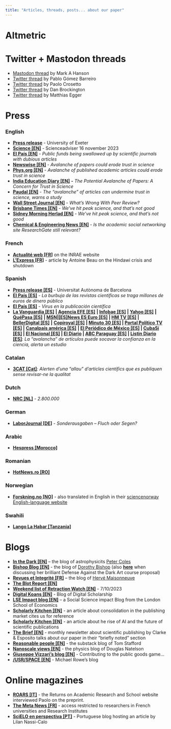 ```yaml
---
title: "Articles, threads, posts... about our paper"
---
```


# Altmetric

```{=html}
<script type="text/javascript" src="https://d1bxh8uas1mnw7.cloudfront.net/assets/embed.js"></script><div class="altmetric-embed" data-badge-type="medium-donut" data-badge-details='right' data-altmetric-id="154736608"></div>
```
# Twitter + Mastodon threads

-   [Mastodon thread](https://t.co/pL6Hwl9mnk) by Mark A Hanson
-   [Twitter thread](https://x.com/pagomba/status/1709835364301443388?s=20) by Pablo Gómez Barreiro
-   [Twitter thread](https://twitter.com/PaoloCrosetto/status/1707771226947469471) by Paolo Crosetto
-   [Twitter thread](https://twitter.com/danbrockington/status/1707737121228820523) by Dan Brockington
-   [Twitter thread](https://x.com/eggersnsf/status/1708458262717239692?s=20) by Matthias Egger

# Press

### English

-   [**Press release**](https://news.exeter.ac.uk/faculty-of-environment-science-and-economy/avalanche-of-papers-could-erode-trust-in-science/) - University of Exeter
-   [**Science \[EN\]**](https://www.science.org/content/article/scienceadviser-scientists-are-publishing-too-many-papers-and-s-bad-science) - Scienceadviser 16 november 2023
-   [**El País \[EN\]**](https://english.elpais.com/science-tech/2023-10-31/public-funds-being-swallowed-up-by-scientific-journals-with-dubious-articles.html) - *Public funds being swallowed up by scientific journals with dubious articles*
-   [**Newswise \[EN\]**](https://www.newswise.com/articles/avalanche-of-papers-could-erode-trust-in-science) - *Avalanche of papers could erode trust in science*
-   [**Phys.org \[EN\]**](https://phys.org/news/2023-11-avalanche-published-academic-articles-erode.html) - *Avalanche of published academic articles could erode trust in science*
-   [**India Education Diary \[EN\]**](https://indiaeducationdiary.in/the-potential-avalanche-of-papers-a-concern-for-trust-in-science/#google_vignette) **-** *The Potential Avalanche of Papers: A Concern for Trust in Science*
-   [**Paudal \[EN\]**](https://indiaeducationdiary.in/the-potential-avalanche-of-papers-a-concern-for-trust-in-science/#google_vignette "https://www.paudal.com/2023/11/03/the-avalanche-of-articles-can-undermine-trust-in-science-warns-a-study/") - *The "avalanche" of articles can undermine trust in science, warns a study*
-   [**Wall Street Journal \[EN\]**](https://www.wsj.com/science/whats-wrong-with-peer-review-e5d2d428) - *What's Wrong With Peer Review?*
-   [**Brisbane Times \[EN\]**](https://www.brisbanetimes.com.au/national/we-ve-hit-peak-science-and-that-s-not-good-20240116-p5exkb.html) - *We've hit peak science, and that's not good*
-   [**Sidney Morning Herlad \[EN\]**](https://www.msn.com/en-au/news/australia/we-ve-hit-peak-science-and-that-s-not-good/ar-AA1n2LpP) - *We've hit peak science, and that's not good*
-   [**Chemical & Engineering News \[EN\]**](https://cen.acs.org/policy/publishing/academic-social-networking-site-ResearchGate/102/i2) - *Is the academic social networking site ResearchGate still relevant?*

### French

-   [**Actualité web \[FR\]**](https://www.inrae.fr/actualites/ledition-scientifique-pression) on the INRAE website
-   [**L'Express \[FR\]**](https://www.lexpress.fr/sciences-sante/sciences/articles-frauduleux-comment-des-dizaines-de-revues-scientifiques-ont-ete-detournees-YSAUA44SFVEWZKCOJDFO5SKSUI/?utm_medium=Social&utm_source=Twitter&s=09#Echobox=1702965183-1) - article by Antoine Beau on the Hindawi crisis and shutdown

### Spanish

-   [**Press release \[ES\]**](https://www.uab.cat/web/sala-de-premsa-icta-uab/detall-noticia/la-avalancha-de-articulos-podria-socavar-la-confianza-en-la-ciencia-1345819907210.html?detid=1345899419174) - Universitat Autònoma de Barcelona
-   [**El País \[ES\]**](https://elpais.com/ciencia/2023-10-31/la-burbuja-de-las-revistas-cientificas-se-traga-millones-de-euros-de-dinero-publico.html) - *La burbuja de las revistas científicas se traga millones de euros de dinero público*
-   [**El País \[ES\]**](https://elpais.com/opinion/2023-11-06/virus-en-la-publicacion-cientifica.html) - *Virus en la publicación científica*
-   [**La Vanguardia \[ES\]**](https://www.lavanguardia.com/vida/20231103/9350563/avalancha-articulos-socavar-confianza-ciencia-alerta-estudio-agenciaslv20231103.html) **\| [Agencia EFE \[ES\]](https://efs.efeservicios.com/texto/avalancha-articulos-socavar-confianza-ciencia-alerta-estudio/55012231151)** **\| [Infobae \[ES\]](https://www.infobae.com/espana/agencias/2023/11/03/la-avalancha-de-articulos-puede-socavar-la-confianza-en-la-ciencia-alerta-un-estudio/)** **\| [Yahoo \[ES\]](https://es-us.finanzas.yahoo.com/noticias/avalancha-art%C3%ADculos-socavar-confianza-ciencia-123019473.html?guccounter=1&guce_referrer=aHR0cHM6Ly93d3cuZ29vZ2xlLmNvbS8&guce_referrer_sig=AQAAACwGooJJKifSMQikC5_syBbVha6GC6nn0YKF5iO8lsDuzizOmkX-LPEwm_UA7sKrePCWLsCzSzr-OihZvB1nGixPtBTlnchx16uhEXgoEqYrOP5b90RcNHB8B-pMYUFezdJdbEgyOpEVnbUoAlpASg9N2CJ08NuH_n748a0DYVh9)** **\| [QuéPasa \[ES\]](https://quepasamedia.com/noticias/vida-y-estilo/tecnologia/la-avalancha-de-articulos-puede-socavar-la-confianza-en-la-ciencia-alerta-un-estudio/)** **\| [MSN](https://www.msn.com/es-us/noticias/mundo/la-avalancha-de-art%C3%ADculos-puede-socavar-la-confianza-en-la-ciencia-alerta-un-estudio/ar-AA1jkwlO)\|[\[ES\]](https://www.msn.com/es-us/noticias/mundo/la-avalancha-de-art%C3%ADculos-puede-socavar-la-confianza-en-la-ciencia-alerta-un-estudio/ar-AA1jkwlO)[News ES Euro \[ES\]](https://news.eseuro.com/internacional/2504702.html) \| [HM TV \[ES\]](https://hmtv.com.do/index.php/noticias/noticias/32689-la-avalancha-de-articulos-puede-socavar-la-confianza-en-la-ciencia-alerta-un-estudio) \| [BellerDigital \[ES\]](https://bellerdigital.net/archivos/91387)** **\|** [**Copiroyal \[ES\]**](https://www.copiroyal.com/en/la-avalancha-de-articulos-puede-socavar-la-confianza-en-la-ciencia-alerta-un-estudio/) **\| [Minuto 30 \[ES\]](https://www.minuto30.com/la-avalancha-de-articulos-puede-socavar-la-confianza-en-la-ciencia-alerta-un-estudio/1518601/) \| [Portal Político TV \[ES\]](https://www.portalpolitico.tv/ciencia-y-tecnologia/la-avalancha-de-articulos-puede-socavar-la-confianza-en-la-ciencia-alerta-un) \|** [**Canalpaís américa \[ES\]**](https://www.canalpais.com/ultimo-minuto-agencias-efe/2023/11/03/la-avalancha-de-articulos-puede-socavar-la-confianza-en-la-ciencia-alerta-un-estudio.html) **\| [El Periódico de México \[ES\]](https://elperiodicodemexico.com/nota.php?sec=Culturales&id=1030719) \| [CubaSí \[ES\]](https://cubasi.cu/es/noticia/la-avalancha-de-articulos-puede-socavar-la-confianza-en-la-ciencia-alerta-un-estudio) \| [El Nacional \[ES\]](https://www.elnacional.com/ciencia-y-tecnologia/la-avalancha-de-articulos-puede-socavar-la-confianza-en-la-ciencia/) \| [El Diario](https://www.eldiario.es/tecnologia/avalancha-articulos-socavar-confianza-ciencia-alerta-estudio_1_10654678.html) \| [ABC Paraguay \[ES\]](https://www.abc.com.py/ciencia/2023/11/03/la-avalancha-de-articulos-puede-socavar-la-confianza-en-la-ciencia-alerta-un-estudio/) \| [Listin Diario \[ES\]](https://listindiario.com/las-mundiales/20231104/avalancha-articulos-socavar-confianza-ciencia-alerta-estudio_781263.html)**: *La "avalancha" de artículos puede socavar la confianza en la ciencia, alerta un estudio*

### Catalan

-   [**3CAT \[Cat\]**](https://www.ccma.cat/324/alerten-duna-allau-darticles-cientifics-que-es-publiquen-sense-revisar-ne-la-qualitat/noticia/3259015/): *Alerten d'una "allau" d'articles científics que es publiquen sense revisar-ne la qualitat*

### Dutch

-   [**NRC \[NL\]**](https://www.nrc.nl/nieuws/2023/10/07/2800000-a4176187) - *2.800.000*

### German

-   [**LaborJournal \[DE\]**](https://www.laborjournal.de/editorials/2881.php) - *Sonderausgaben -- Fluch oder Segen?*

### Arabic

-   [**Hespress \[Morocco\]**](https://www.hespress.com/ندوة-علمية-تحذر-من-المنشورات-المزيفة-1270627.html)

### Romanian

-   [**HotNews.ro \[RO\]**](https://www.hotnews.ro/stiri-opinii-26732423-cine-plateste-publicarea-rezultatelor-cercetarii.htm)

### Norwegian

-   [**Forskning.no \[NO\]**](https://www.forskning.no/forskningsmetode-om-forskning/det-har-blitt-50-prosent-mer-forskning-pa-sju-ar-drukner-de-viktige-funnene/2281883) - also translated in English in their [sciencenorway English-language website](https://www.sciencenorway.no/research-research-communication/the-amount-of-research-in-the-last-seven-years-has-grown-by-50-per-cent-are-important-findings-being-overlooked/2288899)

### Swahili

-   [**Lango La Habar \[Tanzania\]**](https://www.langolahabari.com/2024/01/udsm-yaja-na-vipaumbele-kuimarisha.html)

# Blogs

-   [**In the Dark \[EN\]**](https://telescoper.blog/2023/09/29/the-strain-on-scientific-publishing/) -- the blog of astrophysicits [Peter Coles](https://www.facebook.com/TelescoperPage/?ref=embed_page)
-   [**Bishop Blog \[EN\]**](http://deevybee.blogspot.com/2023/10/spitting-out-ai-gobbledegook-sandwich.html) - the blog of [Dorothy Bishop](https://www.psy.ox.ac.uk/people/dorothy-bishop) (also [**here**](http://deevybee.blogspot.com/2023/11/defence-against-dark-arts-proposal-for.html) when discussing her brilliant Defense Against the Dark Art course proposal)
-   [**Revues et Integrité \[FR\]**](https://www.redactionmedicale.fr/2023/10/le-miracle-des-numeros-speciaux-des-revues-scientifiques-consequence-de-la-mediocrite-de-certains-milieux-academiques-fait-le-bonheur-de-marchands-de-reves#) -- the blog of [Hervé Maisonneuve](https://www.redactionmedicale.fr/about)
-   [**The Blot Report \[EN\]**](https://blotreport.com/2023/09/30/thematic-sets-of-scientific-papers/)
-   [**Weekend list of Retraction Watch \[EN\]**](https://retractionwatch.com/2023/10/07/weekend-reads-the-strain-on-publishing-gino-defends-herself-the-rise-of-fake-peer-review-retractions/) - 7/10/2023
-   [**Digital Koans \[EN\]**](https://digital-scholarship.org/digitalkoans/2023/10/09/the-strain-on-scientific-publishing/) - Blog of Digital Scholarship
-   [**LSE Impact blog \[EN\]**](https://blogs.lse.ac.uk/impactofsocialsciences/2023/10/23/the-strain-on-academic-publishing/) -- a Social Science impact Blog from the London School of Economics
-   [**Scholarly Kitchen \[EN\]**](https://scholarlykitchen.sspnet.org/2023/10/30/quantifying-consolidation-in-the-scholarly-journals-market/) - an article about consolidation in the publishing market cites us for reference
-   [**Scholarly Kitchen \[EN\]**](https://scholarlykitchen.sspnet.org/2023/11/02/we-need-more-garbage-subtraction-because-of-ai) - an article about he rise of AI and the future of scientific publications
-   [**The Brief \[EN\]**](https://www.ce-strategy.com/the-brief/strategic-combination/) - monthly newsletter about scientific publishing by Clarke & Esposito talks about our paper in their "briefly noted" section
-   [**Reasonable people \[EN\]**](https://tomstafford.substack.com/p/a-new-study-puts-another-nail-in?utm_source=profile&utm_medium=reader2) - the substack blog of Tom Stafford
-   [**Nanoscale views \[EN\]**](http://nanoscale.blogspot.com/2023/11/scientific-publishing-where-are-we-going.html) - the physics blog of Douglas Natelson
-   [**Giuseppe Vizzari's blog \[EN\]**](https://giuseppevizzari.github.io/posts/2023/11/Contributing/) - Contributing to the public goods game...
-   [**/USR/SPACE \[EN\]**](https://www.mrowe.co.za/blog/2023/11/link-the-strain-on-scientific-publishing/) - Michael Rowe's blog

# Online magazines

-   [**ROARS \[IT\]**](https://www.roars.it/la-pressione-per-pubblicare-e-le-crepe-delleditoria-scientifica/) - the Returns on Academic Research and School website interviewed Paolo on the preprint.
-   [**The Meta News \[FR\]**](https://themeta.news/bourdieu-ou-shakespeare/) - access restricted to researchers in French universities and Research Institutes
-   [**SciELO en perspectiva \[PT\]**](https://blog.scielo.org/blog/2023/11/29/a-comunidade-cientifica-esta-publicando-muito-mais-e-isso-e-um-problema/?utm_source=rss&utm_medium=rss&utm_campaign=a-comunidade-cientifica-esta-publicando-muito-mais-e-isso-e-um-problema) - Portuguese blog hosting an article by Lilan Nassi-Calo
